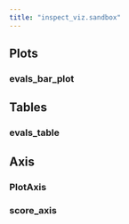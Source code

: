 ```yaml
---
title: "inspect_viz.sandbox"
---
```


## Plots

### evals_bar_plot

## Tables

### evals_table

## Axis

### PlotAxis
### score_axis


